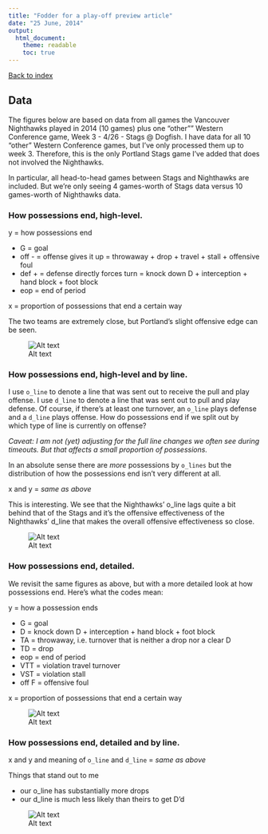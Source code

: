 ```yaml
---
title: "Fodder for a play-off preview article"
date: "25 June, 2014"
output:
  html_document:
    theme: readable
    toc: true
---
```


<a href="index.html">Back to index</a>

## Data

The figures below are based on data from all games the Vancouver Nighthawks played in 2014 (10 games) plus one "other"" Western Conference game, Week 3 - 4/26 - Stags @ Dogfish. I have data for all 10 "other" Western Conference games, but I've only processed them up to week 3. Therefore, this is the only Portland Stags game I've added that does not involved the Nighthawks.

In particular, all head-to-head games between Stags and Nighthawks are included. But we're only seeing 4 games-worth of Stags data versus 10 games-worth of Nighthawks data.

### How possessions end, high-level.

y = how possessions end   

  * G = goal
  * off - = offense gives it up = throwaway + drop + travel + stall + offensive foul
  * def + = defense directly forces turn = knock down D + interception + hand block + foot block
  * eop = end of period

x = proportion of possessions that end a certain way

The two teams are extremely close, but Portland's slight offensive edge can be seen.

![Alt text](figs/pp_barchart_how_possessions_end_coarse_by_poss_team.png)

### How possessions end, high-level and by line.

I use `o_line` to denote a line that was sent out to receive the pull and play offense. I use `d_line` to denote a line that was sent out to pull and play defense. Of course, if there's at least one turnover, an `o_line` plays defense and a `d_line` plays offense. How do possessions end if we split out by which type of line is currently on offense?

*Caveat: I am not (yet) adjusting for the full line changes we often see during timeouts. But that affects a small proportion of possessions.*

In an absolute sense there are *more* possessions by `o_lines` but the distribution of how the possessions end isn't very different at all.

x and y = *same as above*  

This is interesting. We see that the Nighthawks' o_line lags quite a bit behind that of the Stags and it's the offensive effectiveness of the Nighthawks' d_line that makes the overall offensive effectiveness so close. 

![Alt text](figs/pp_barchart_how_possessions_end_coarse_by_line_and_poss_team.png)

### How possessions end, detailed.

We revisit the same figures as above, but with a more detailed look at how possessions end. Here's what the codes mean:

y = how a possession ends  

  * G = goal
  * D = knock down D + interception + hand block + foot block
  * TA = throwaway, i.e. turnover that is neither a drop nor a clear D
  * TD = drop
  * eop = end of period
  * VTT = violation travel turnover
  * VST = violation stall
  * off F = offensive foul
  
x = proportion of possessions that end a certain way  

![Alt text](figs/pp_barchart_how_possessions_end_detailed_by_poss_team.png)

### How possessions end, detailed and by line.

x and y and meaning of `o_line` and `d_line` = *same as above*  

Things that stand out to me

  * our o_line has substantially more drops
  * our d_line is much less likely than theirs to get D'd

![Alt text](figs/pp_barchart_how_possessions_end_detailed_by_line_and_poss_team.png)

